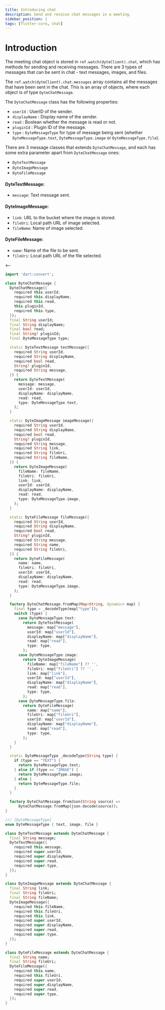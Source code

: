 ```yaml
---
title: Introducing chat
description: Send and receive chat messages in a meeting.
sidebar_position: 1
tags: [flutter-core, chat]
---
```


# Introduction

The meeting chat object is stored in `ref.watch(dyteClient).chat`, which has
methods for sending and receiving messages. There are 3 types of messages that
can be sent in chat - text messages, images, and files.

The `ref.watch(dyteClient).chat.messages` array contains all the messages that
have been sent in the chat. This is an array of objects, where each object is of
type `DyteChatMessage`.

The `DyteChatMessage` class has the following properties:

- `userId` : UserID of the sender.
- `displayName` : Display name of the sender.
- `read` : Boolean whether the message is read or not.
- `pluginId` : Plugin ID of the message.
- `type` : `DyteMessageType` for type of message being sent (whether
  `DyteMessageType.text`, `DyteMessageType.image` or `DyteMessageType.file`).

There are 3 message classes that extends `DyteChatMessage`, and each has some
extra parameter apart from `DyteChatMessage` ones:

- `DyteTextMessage`
- `DyteImageMessage`
- `DyteFileMessage`

#### DyteTextMessage:

- `message`: Text message sent.

#### DyteImageMessage:

- `link`: URL to the bucket where the image is stored.
- `fileUri`: Local path URL of image selected.
- `fileName`: Name of image selected.

#### DyteFileMessage:

- `name`: Name of the file to be sent.
- `fileUri`: Local path URL of the file selected.

<--

```dart
import 'dart:convert';

class DyteChatMessage {
  DyteChatMessage({
    required this.userId,
    required this.displayName,
    required this.read,
    this.pluginId,
    required this.type,
  });
  final String userId;
  final String displayName;
  final bool read;
  final String? pluginId;
  final DyteMessageType type;

  static DyteTextMessage textMessage({
    required String userId,
    required String displayName,
    required bool read,
    String? pluginId,
    required String message,
  }) {
    return DyteTextMessage(
      message: message,
      userId: userId,
      displayName: displayName,
      read: read,
      type: DyteMessageType.text,
    );
  }

  static DyteImageMessage imageMessage({
    required String userId,
    required String displayName,
    required bool read,
    String? pluginId,
    required String message,
    required String link,
    required String fileUri,
    required String fileName,
  }) {
    return DyteImageMessage(
      fileName: fileName,
      fileUri: fileUri,
      link: link,
      userId: userId,
      displayName: displayName,
      read: read,
      type: DyteMessageType.image,
    );
  }

  static DyteFileMessage fileMessage({
    required String userId,
    required String displayName,
    required bool read,
    String? pluginId,
    required String message,
    required String name,
    required String fileUri,
  }) {
    return DyteFileMessage(
      name: name,
      fileUri: fileUri,
      userId: userId,
      displayName: displayName,
      read: read,
      type: DyteMessageType.image,
    );
  }

  factory DyteChatMessage.fromMap(Map<String, dynamic> map) {
    final type = _decodeType(map["type"]);
    switch (type) {
      case DyteMessageType.text:
        return DyteTextMessage(
          message: map["message"],
          userId: map["userId"],
          displayName: map["displayName"],
          read: map["read"],
          type: type,
        );
      case DyteMessageType.image:
        return DyteImageMessage(
          fileName: map["fileName"] ?? '',
          fileUri: map["fileUri"] ?? '',
          link: map["link"],
          userId: map["userId"],
          displayName: map["displayName"],
          read: map["read"],
          type: type,
        );
      case DyteMessageType.file:
        return DyteFileMessage(
          name: map["name"],
          fileUri: map["fileUri"],
          userId: map["userId"],
          displayName: map["displayName"],
          read: map["read"],
          type: type,
        );
    }
  }

  static DyteMessageType _decodeType(String type) {
    if (type == "TEXT") {
      return DyteMessageType.text;
    } else if (type == "IMAGE") {
      return DyteMessageType.image;
    } else {
      return DyteMessageType.file;
    }
  }

  factory DyteChatMessage.fromJson(String source) =>
      DyteChatMessage.fromMap(json.decode(source));
}

/// [DyteMessageType]
enum DyteMessageType { text, image, file }

class DyteTextMessage extends DyteChatMessage {
  final String message;
  DyteTextMessage({
    required this.message,
    required super.userId,
    required super.displayName,
    required super.read,
    required super.type,
  });
}

class DyteImageMessage extends DyteChatMessage {
  final String link;
  final String fileUri;
  final String fileName;
  DyteImageMessage({
    required this.fileName,
    required this.fileUri,
    required this.link,
    required super.userId,
    required super.displayName,
    required super.read,
    required super.type,
  });
}

class DyteFileMessage extends DyteChatMessage {
  final String name;
  final String fileUri;
  DyteFileMessage({
    required this.name,
    required this.fileUri,
    required super.userId,
    required super.displayName,
    required super.read,
    required super.type,
  });
}
```

>
